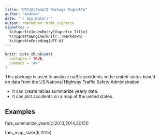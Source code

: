 ```yaml
---
title: "W4C3Attempt2 Package Vignette"
author: "Andrew"
date: "`r Sys.Date()`"
output: rmarkdown::html_vignette
vignette: >
  %\VignetteIndexEntry{Vignette Title}
  %\VignetteEngine{knitr::rmarkdown}
  %\VignetteEncoding{UTF-8}
---
```


```r
knitr::opts_chunk$set(
  collapse = TRUE,
  comment = "#>"
)
```

This package is used to analyze traffic accidents in the united states based on data from the US National Highway Traffic Safety Administration.

- It can create tables summarize yearly data. 
- It can plot accidents on a map of the united states.

## Examples

fars_summarize_years(c(2013,2014,2015))

fars_map_state(6,2015)
